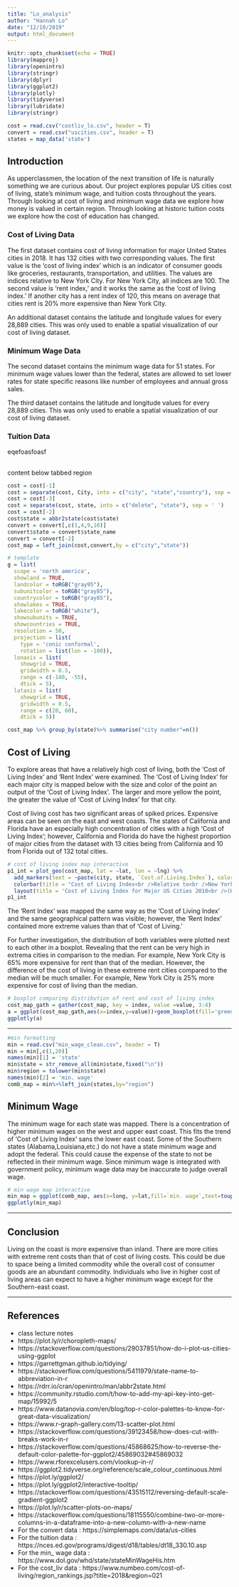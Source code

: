 ```yaml
---
title: "Lo_analysis"
author: "Hannah Lo"
date: "12/10/2019"
output: html_document
---
```


```r
knitr::opts_chunk$set(echo = TRUE)
library(mapproj)
library(openintro)
library(stringr)
library(dplyr)
library(ggplot2)
library(plotly)
library(tidyverse)
library(lubridate)
library(stringr)

cost = read.csv("costliv_lo.csv", header = T)
convert = read.csv("uscities.csv", header = T)
states = map_data('state')
```

## Introduction {.tabset .tabset-fade}

As upperclassmen, the location of the next transition of life is naturally something we are curious about. Our project explores popular US cities cost of living, state's minimum wage, and tuition costs throughout the years. Through looking at cost of living and minimum wage data we explore how money is valued in certain region. Through looking at historic tuition costs we explore how the cost of education has changed.

### Cost of Living Data 

The first dataset contains cost of living information for major United States cities in 2018. It has 132 cities with two corresponding values. The first value is the 'cost of living index' which is an indicator of consumer goods like groceries, restaurants, transportation, and utilities. The values are indices relative to New York City. For New York City, all indices are 100. The second value is 'rent index,' and it works the same as the 'cost of living index.' If another city has a rent index of 120, this means on average that cities rent is 20% more expensive than New York City. 

An additional dataset contains the latitude and longitude values for every 28,889 cities. This was only used to enable a spatial visualization of our cost of living dataset.

### Minimum Wage Data

The second dataset contains the minimum wage data for 51 states. For minimum wage values lower than the federal,
states are allowed to set lower rates for state specific reasons like number of employees and annual gross sales.

The third dataset contains the latitude and longitude values for every 28,889 cities. This was only used to enable a spatial visualization of our cost of living dataset. 

### Tuition Data

eqefoasfoasf

##

content below tabbed region

```r
cost = cost[-1]
cost = separate(cost, City, into = c("city", "state","country"), sep = ',') 
cost = cost[-3]
cost = separate(cost, state, into = c("delete", "state"), sep = ' ')
cost = cost[-2]
cost$state = abbr2state(cost$state)
convert = convert[,c(1,4,9,10)]
convert$state = convert$state_name
convert = convert[-2]
cost_map = left_join(cost,convert,by = c("city","state"))
```

```r
# template
g = list(
  scope = 'north america',
  showland = TRUE,
  landcolor = toRGB("gray95"),
  subunitcolor = toRGB("gray85"),
  countrycolor = toRGB("gray85"),
  showlakes = TRUE,
  lakecolor = toRGB("white"),
  showsubunits = TRUE,
  showcountries = TRUE,
  resolution = 50,
  projection = list(
    type = 'conic conformal',
    rotation = list(lon = -100)),
  lonaxis = list(
    showgrid = TRUE,
    gridwidth = 0.5,
    range = c(-140, -55),
    dtick = 5),
  lataxis = list(
    showgrid = TRUE,
    gridwidth = 0.5,
    range = c(20, 60),
    dtick = 5))

cost_map %>% group_by(state)%>% summarise("city number"=n())
```

## Cost of Living

To explore areas that have a relatively high cost of living, both the 'Cost of Living Index' and 'Rent Index' were examined. The 'Cost of Living Index' for each major city is mapped below with the size and color of the point an output of the 'Cost of Living Index'. The larger and more yellow the point, the greater the value of 'Cost of Living Index' for that city.

Cost of living cost has two significant areas of spiked prices. Expensive areas can be seen on the east and west coasts.  The states of California and Florida have an especially high concentration of cities with a high 'Cost of Living Index'; however, California and Florida do have the highest proportion of major cities from the dataset with 13 cities being from California and 10 from Florida out of 132 total cities. 


```r
# cost of living index map interactive
p1_int = plot_geo(cost_map, lat = ~lat, lon = ~lng) %>%
  add_markers(text = ~paste(city, state, `Cost.of.Living.Index`), color = ~`Cost.of.Living.Index`, size = ~`Cost.of.Living.Index`, hoverinfo = "text") %>%
  colorbar(title = "Cost of Living Index<br />Relative to<br />New York City<br />as 100") %>%
  layout(title = 'Cost of Living Index for Major US Cities 2018<br />(Hover for city)', geo = g)
p1_int
```
The 'Rent Index' was mapped the same way as the 'Cost of Living Index' and the same geographical pattern was visible; however, the 'Rent Index' contained more extreme values than that of 'Cost of Living.' 

For further investigation, the distribution of both variables were plotted next to each other in a boxplot. Revealing that the rent can be very high in extrema cities in comparison to the median. For example, New York City is 65% more expensive for rent than that of the median. However, the difference of the cost of living in these extreme rent cities compared to the median will be much smaller. For example, New York City is 25% more expensive for cost of living than the median. 

```r
# boxplot comparing distribution of rent and cost of living index
cost_map_gath = gather(cost_map, key = index, value =value, 3:4)
a = ggplot(cost_map_gath,aes(x=index,y=value))+geom_boxplot(fill='green')+annotate("text", x = 1.5, y = 100, label = " <--- New York City --->") +annotate("text", x = 1.3, y = 90, label = "3 extrema")+annotate("text", x = 2.3, y = 90, label = "8 extrema")+labs(title='Barplot of Cost of Living vs Barplot of Rent') + scale_x_discrete(labels=c("Cost of Living", "Rent"))
ggplotly(a)
```

---

```r
#min formatting
min = read.csv("min_wage_clean.csv", header = T)
min = min[,c(1,20)]
names(min)[1] = 'state'
min$state = str_remove_all(min$state,fixed("\n"))
min$region = tolower(min$state)
names(min)[2] = 'min. wage'
comb_map = min%>%left_join(states,by="region")
```

## Minimum Wage

The minimum wage for each state was mapped. There is a concentration of higher minimum wages on the west and upper east coast. This fits the trend of 'Cost of Living Index' sans the lower east coast. Some of the Southern states (Alabama,Louisiana,etc.) do not have a state minimum wage and adopt the federal. This could cause the expense of the state to not be reflected in their minimum wage. Since minimum wage is integrated with government policy, minimum wage data may be inaccurate to judge overall wage. 

```r
# min wage map interactive 
min_map = ggplot(comb_map, aes(x=long, y=lat,fill=`min. wage`,text=toupper(region))) + geom_polygon(aes(group = group)) +coord_map() +theme(axis.title.x=element_blank(),axis.title.y=element_blank())+ labs(title='Minimum Wage by State')
ggplotly(min_map)
```

---

## Conclusion

Living on the coast is more expensive than inland. There are more cities with extreme rent costs than that of cost of living costs. This could be due to space being a limited commodity while the overall cost of consumer goods are an abundant commodity. Individuals who live in higher cost of living areas can expect to have a higher minimum wage except for the Southern-east coast. 

---

## References

* class lecture notes
* https://plot.ly/r/choropleth-maps/
* https://stackoverflow.com/questions/29037851/how-do-i-plot-us-cities-using-ggplot
* https://garrettgman.github.io/tidying/ 
* https://stackoverflow.com/questions/5411979/state-name-to-abbreviation-in-r
* https://rdrr.io/cran/openintro/man/abbr2state.html
* https://community.rstudio.com/t/how-to-add-my-api-key-into-get-map/15992/5
* https://www.datanovia.com/en/blog/top-r-color-palettes-to-know-for-great-data-visualization/
* https://www.r-graph-gallery.com/13-scatter-plot.html
* https://stackoverflow.com/questions/39123458/how-does-cut-with-breaks-work-in-r
* https://stackoverflow.com/questions/45868625/how-to-reverse-the-default-color-palette-for-ggplot2/45869032#45869032
* https://www.rforexcelusers.com/vlookup-in-r/
* https://ggplot2.tidyverse.org/reference/scale_colour_continuous.html
* https://plot.ly/ggplot2/
* https://plot.ly/ggplot2/interactive-tooltip/
* https://stackoverflow.com/questions/43515112/reversing-default-scale-gradient-ggplot2
* https://plot.ly/r/scatter-plots-on-maps/
* https://stackoverflow.com/questions/18115550/combine-two-or-more-columns-in-a-dataframe-into-a-new-column-with-a-new-name
* For the convert data : https://simplemaps.com/data/us-cities
* For the tuition data : https://nces.ed.gov/programs/digest/d18/tables/dt18_330.10.asp
* For the min_ wage data : https://www.dol.gov/whd/state/stateMinWageHis.htm
* For the cost_liv data : https://www.numbeo.com/cost-of-living/region_rankings.jsp?title=2018&region=021

